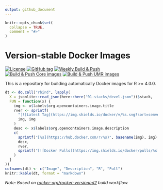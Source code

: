 ```yaml
---
output: github_document
---
```


<!-- README.md is generated from README.Rmd. Please edit that file -->

```r
knitr::opts_chunk$set(
  collapse = TRUE,
  comment = "#>"
)
```

# Version-stable Docker Images

<!-- badges: start -->
[![License](https://img.shields.io/github/license/mcanouil/docker-versioned)](LICENSE)
[![GitHub tag](https://img.shields.io/github/tag/mcanouil/docker-versioned.svg?label=latest%20tag)](https://github.com/mcanouil/docker-versioned)
[![Weekly Build & Push](https://github.com/mcanouil/docker-versioned/actions/workflows/weekly.yml/badge.svg)](https://github.com/mcanouil/docker-versioned/actions/workflows/weekly.yml)  
[![Build & Push Core images](https://github.com/mcanouil/docker-versioned/actions/workflows/core.yml/badge.svg)](https://github.com/mcanouil/docker-versioned/actions/workflows/core.yml)
[![Build & Push UMR images](https://github.com/mcanouil/docker-versioned/actions/workflows/umr.yml/badge.svg)](https://github.com/mcanouil/docker-versioned/actions/workflows/umr.yml)
<!-- badges: end -->

This is a repository for building automatically Docker images for R >= 4.0.0.

```r
dt <- do.call("rbind", lapply(
  X = jsonlite::read_json(here::here("01-stacks/devel.json"))$stack,
  FUN = function(x) {
    img <- x$labels$org.opencontainers.image.title
    rver <- sprintf(
      "[![Latest Tag](https://img.shields.io/docker/v/%s.svg?sort=semver&label=latest)](https://hub.docker.com/r/%s)",
      img, img
    )
    desc <- x$labels$org.opencontainers.image.description
    c(
      sprintf("[%s](https://hub.docker.com/r/%s)", basename(img), img),
      desc,
      rver,
      sprintf("[![Docker Pulls](https://img.shields.io/docker/pulls/%s)](https://hub.docker.com/r/%s)", img, img)
    )
  }
))
colnames(dt) <- c("Image", "Description", "R", "Pull")
knitr::kable(dt, format = "markdown")
```

_Note: Based on [rocker-org/rocker-versioned2](https://github.com/rocker-org/rocker-versioned2) build workflow._
